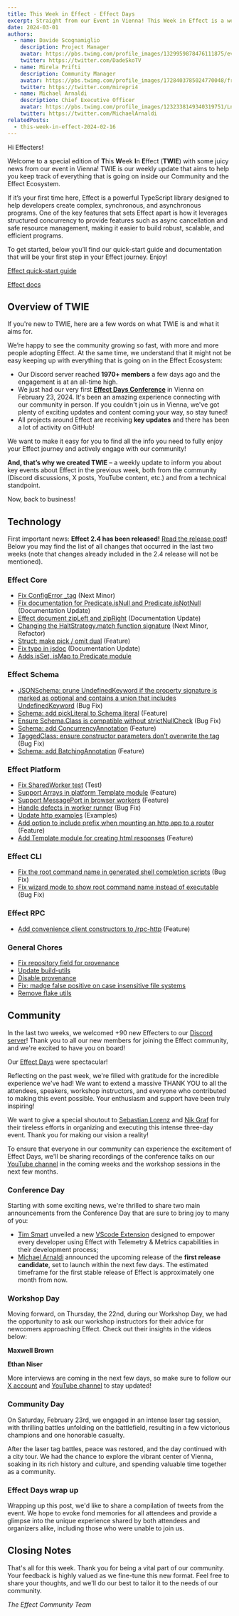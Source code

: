 ```yaml
---
title: This Week in Effect - Effect Days
excerpt: Straight from our Event in Vienna! This Week in Effect is a weekly blog post that makes a summary of what happened in the Effect Community and Ecosystem to help you keep track of all the news, features and changes!
date: 2024-03-01
authors:
  - name: Davide Scognamiglio
    description: Project Manager
    avatar: https://pbs.twimg.com/profile_images/1329959878476111875/evHG8VX6_400x400.jpg
    twitter: https://twitter.com/DadeSkoTV
  - name: Mirela Prifti
    description: Community Manager
    avatar: https://pbs.twimg.com/profile_images/1728403785024770048/frKphayT_400x400.jpg
    twitter: https://twitter.com/mirepri4
  - name: Michael Arnaldi
    description: Chief Executive Officer
    avatar: https://pbs.twimg.com/profile_images/1232338149340319751/Ln9nNWyk_400x400.jpg
    twitter: https://twitter.com/MichaelArnaldi
relatedPosts:
  - this-week-in-effect-2024-02-16
---
```


Hi Effecters! 

Welcome to a special edition of **T**his **W**eek **I**n **E**ffect (**TWIE**) with some juicy news from our event in Vienna! TWIE is our weekly update that aims to help you keep track of everything that is going on inside our Community and the Effect Ecosystem.

If it’s your first time here, Effect is a powerful TypeScript library designed to help developers create complex, synchronous, and asynchronous programs. One of the key features that sets Effect apart is how it leverages structured concurrency to provide features such as async cancellation and safe resource management, making it easier to build robust, scalable, and efficient programs.

To get started, below you’ll find our quick-start guide and documentation that will be your first step in your Effect journey. Enjoy!

[Effect quick-start guide](/docs/quickstart)

[Effect docs](/docs/introduction)

## Overview of TWIE

If you're new to TWIE, here are a few words on what TWIE is and what it aims for.

We’re happy to see the community growing so fast, with more and more people adopting Effect. At the same time, we understand that it might not be easy keeping up with everything that is going on in the Effect Ecosystem:

- Our Discord server reached **1970+ members** a few days ago and the engagement is at an all-time high.
- We just had our very first **[Effect Days Conference](/events/effect-days)** in Vienna on February 23, 2024. It's been an amazing experience connecting with our community in person. If you couldn't join us in Vienna, we've got plenty of exciting updates and content coming your way, so stay tuned!
- All projects around Effect are receiving **key updates** and there has been a lot of activity on GitHub!

We want to make it easy for you to find all the info you need to fully enjoy your Effect journey and actively engage with our community!

**And, that’s why we created TWIE** – a weekly update to inform you about key events about Effect in the previous week, both from the community (Discord discussions, X posts, YouTube content, etc.) and from a technical standpoint.

Now, back to business!

## Technology

First important news: **Effect 2.4 has been released!** [Read the release post](https://effect.website/blog/release-2.4)!
Below you may find the list of all changes that occurred in the last two weeks (note that changes already included in the 2.4 release will not be mentioned).

### Effect Core
+ [Fix ConfigError _tag](https://github.com/Effect-TS/effect/pull/2206) (Next Minor)
+ [Fix documentation for Predicate.isNull and Predicate.isNotNull](https://github.com/Effect-TS/effect/pull/2219) (Documentation Update)
+ [Effect document zipLeft and zipRight](https://github.com/Effect-TS/effect/pull/2223) (Documentation Update)
+ [Changing the HaltStrategy.match function signature](https://github.com/Effect-TS/effect/pull/2202) (Next Minor, Refactor)
+ [Struct: make pick / omit dual](https://github.com/Effect-TS/effect/pull/2233) (Feature)
+ [Fix typo in jsdoc](https://github.com/Effect-TS/effect/pull/2226) (Documentation Update)
+ [Adds isSet, isMap to Predicate module](https://github.com/Effect-TS/effect/pull/2224)

### Effect Schema
+ [JSONSchema: prune UndefinedKeyword if the property signature is marked as optional and contains a union that includes UndefinedKeyword](https://github.com/Effect-TS/effect/pull/2217) (Bug Fix)
+ [Schema: add pickLiteral to Schema literal](https://github.com/Effect-TS/effect/pull/2209) (Feature)
+ [Ensure Schema.Class is compatible without strictNullCheck](https://github.com/Effect-TS/effect/pull/2221) (Bug Fix)
+ [Schema: add ConcurrencyAnnotation](https://github.com/Effect-TS/effect/pull/2227) (Feature)
+ [TaggedClass: ensure constructor parameters don't overwrite the tag](https://github.com/Effect-TS/effect/pull/2222) (Bug Fix)
+ [Schema: add BatchingAnnotation](https://github.com/Effect-TS/effect/pull/2234) (Feature)

### Effect Platform
+ [Fix SharedWorker test](https://github.com/Effect-TS/effect/pull/2176) (Test)
+ [Support Arrays in platform Template module](https://github.com/Effect-TS/effect/pull/2177) (Feature)
+ [Support MessagePort in browser workers](https://github.com/Effect-TS/effect/pull/2188) (Feature)
+ [Handle defects in worker runner](https://github.com/Effect-TS/effect/pull/2196) (Bug Fix)
+ [Update http examples](https://github.com/Effect-TS/effect/pull/2205) (Examples)
+ [Add option to include prefix when mounting an http app to a router](https://github.com/Effect-TS/effect/pull/2231) (Feature)
+ [Add Template module for creating html responses](https://github.com/Effect-TS/effect/pull/2174) (Feature)

### Effect CLI
+ [Fix the root command name in generated shell completion scripts](https://github.com/Effect-TS/effect/pull/2173) (Bug Fix)
+ [Fix wizard mode to show root command name instead of executable](https://github.com/Effect-TS/effect/pull/2175) (Bug Fix)

### Effect RPC
+ [Add convenience client constructors to /rpc-http](https://github.com/Effect-TS/effect/pull/2198) (Feature)

### General Chores
+ [Fix repository field for provenance](https://github.com/Effect-TS/effect/pull/2189)
+ [Update build-utils](https://github.com/Effect-TS/effect/pull/2190)
+ [Disable provenance](https://github.com/Effect-TS/effect/pull/2191)
+ [Fix: madge false positive on case insensitive file systems](https://github.com/Effect-TS/effect/pull/2215)
+ [Remove flake utils](https://github.com/Effect-TS/effect/pull/2204)

## Community

In the last two weeks, we welcomed +90 new Effecters to our [Discord server](https://discord.gg/effect-ts)! Thank you to all our new members for joining the Effect community, and we're excited to have you on board!

Our [Effect Days](/events/effect-days) were spectacular! 

Reflecting on the past week, we're filled with gratitude for the incredible experience we've had! We want to extend a massive THANK YOU to all the attendees, speakers, workshop instructors, and everyone who contributed to making this event possible. Your enthusiasm and support have been truly inspiring!

We want to give a special shoutout to [Sebastian Lorenz](https://twitter.com/thefubhy) and [Nik Graf](https://twitter.com/nikgraf) for their tireless efforts in organizing and executing this intense three-day event. Thank you for making our vision a reality!

To ensure that everyone in our community can experience the excitement of Effect Days, we'll be sharing recordings of the conference talks on our [YouTube channel](https://www.youtube.com/@effect-ts) in the coming weeks and the workshop sessions in the next few months.

### Conference Day

Starting with some exciting news, we're thrilled to share two main announcements from the Conference Day that are sure to bring joy to many of you:
+ [Tim Smart](https://twitter.com/tim_smart) unveiled a new [VScode Extension](https://marketplace.visualstudio.com/items?itemName=effectful-tech.effect-vscode) designed to empower every developer using Effect with Telemetry & Metrics capabilities in their development process;
+ [Michael Arnaldi](https://twitter.com/MichaelArnaldi) announced the upcoming release of the **first release candidate**, set to launch within the next few days. The estimated timeframe for the first stable release of Effect is approximately one month from now.

### Workshop Day

Moving forward, on Thursday, the 22nd, during our Workshop Day, we had the opportunity to ask our workshop instructors for their advice for newcomers approaching Effect. Check out their insights in the videos below:

**Maxwell Brown**

<YouTube url="https://www.youtube.com/embed/naI9vNF801w?si=J7LlOOYl3OxutBOn" />

**Ethan Niser**

<YouTube url="https://www.youtube.com/embed/3Ii5Ny-FVIg?si=LVNudBXrO3GB7mgg" />

More interviews are coming in the next few days, so make sure to follow our [X account](https://twitter.com/EffectTS_) and [YouTube channel](https://www.youtube.com/@effect-ts) to stay updated!

### Community Day

On Saturday, February 23rd, we engaged in an intense laser tag session, with thrilling battles unfolding on the battlefield, resulting in a few victorious champions and one honorable casualty.

<Tweet id="1761323967292248068" />

After the laser tag battles, peace was restored, and the day continued with a city tour. We had the chance to explore the vibrant center of Vienna, soaking in its rich history and culture, and spending valuable time together as a community.

<Tweet id="1763678196774420662" />

### Effect Days wrap up

Wrapping up this post, we'd like to share a compilation of tweets from the event. We hope to evoke fond memories for all attendees and provide a glimpse into the unique experience shared by both attendees and organizers alike, including those who were unable to join us.

<Tweet id="1761035136294932846" />

<Tweet id="1761823724871782828" />

<Tweet id="1760711565613969798" />

<Tweet id="1760617591549067627" />

<Tweet id="1760312111840862400" />

<Tweet id="1759842552713257016" />

<Tweet id="1761018428352078331" />

<Tweet id="1761066740077785395" />

<Tweet id="1761323967292248068" />

<Tweet id="1762798458518311329" />

<Tweet id="1761076706696151487" />

<Tweet id="1761466261119123561" />

<Tweet id="1762182489122943211" />

<Tweet id="1761141085756154305" />

<Tweet id="1761149579645378691" />

<Tweet id="1761118828019188171" />

<Tweet id="1761098968912552437" />

<Tweet id="1760723599948923143" />


## Closing Notes

That's all for this week. Thank you for being a vital part of our community. Your feedback is highly valued as we fine-tune this new format. Feel free to share your thoughts, and we'll do our best to tailor it to the needs of our community.

_The Effect Community Team_
